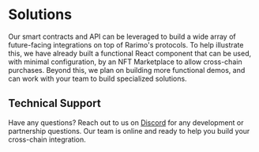 ---
---

# Solutions

Our smart contracts and API can be leveraged to build a wide array of future-facing integrations on top of Rarimo's protocols.
To help illustrate this, we have already built a functional React component that can be used, with minimal configuration, by an NFT Marketplace to allow cross-chain purchases.
Beyond this, we plan on building more functional demos, and can work with your team to build specialized solutions.

## Technical Support

Have any questions?
Reach out to us on [Discord](https://discordapp.com/invite/rarimoprotocol) for any development or partnership questions.
Our team is online and ready to help you build your cross-chain integration.
